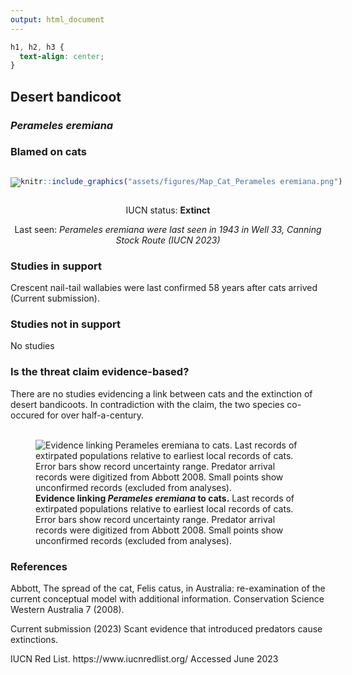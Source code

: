 ```yaml
---
output: html_document
---
```

```css
h1, h2, h3 {
  text-align: center;
}
```

## **Desert bandicoot**
### *Perameles eremiana*
### Blamed on cats

:::: {style="display: flex;"}

::: {}

[![](assets/photos/Perameles eremiana.png)](https://en.wikipedia.org/wiki/Desert_bandicoot#/media/File:Perameles_eremiana.jpg)

:::

::: {}

:::

::: {}
  ```r
  knitr::include_graphics("assets/figures/Map_Cat_Perameles eremiana.png")
  ```
:::

::::

<center>
IUCN status: **Extinct**

Last seen: *Perameles eremiana were last seen in 1943 in Well 33, Canning Stock Route (IUCN 2023)*

</center>


### Studies in support

Crescent nail-tail wallabies were last confirmed 58 years after cats arrived (Current submission).

### Studies not in support

No studies

### Is the threat claim evidence-based?

There are no studies evidencing a link between cats and the extinction of desert bandicoots. In contradiction with the claim, the two species co-occured for over half-a-century.
<br>
<br>

![**Evidence linking *Perameles eremiana* to cats.** Last records of extirpated populations relative to earliest local records of cats. Error bars show record uncertainty range. Predator arrival records were digitized from Abbott 2008. Small points show unconfirmed records (excluded from analyses).](assets/figures/Main_Evidence_Cat_Perameles eremiana.png)

### References

Abbott, The spread of the cat, Felis catus, in Australia: re-examination of the current conceptual model with additional information. Conservation Science Western Australia 7 (2008).

Current submission (2023) Scant evidence that introduced predators cause extinctions.

IUCN Red List. https://www.iucnredlist.org/ Accessed June 2023

